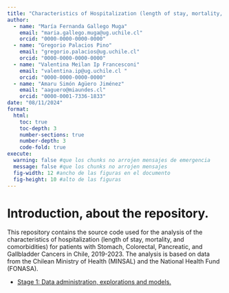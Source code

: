 ```yaml
---
title: "Characteristics of Hospitalization (length of stay, mortality, and comorbidities) for Patients with Stomach, Colorectal, Pancreatic, and Gallbladder Cancers in Chile, 2019-2023"
author:
  - name: "María Fernanda Gallego Muga"
    email: "maria.gallego.muga@ug.uchile.cl"
    orcid: "0000-0000-0000-0000"
  - name: "Gregorio Palacios Pino"
    email: "gregorio.palacios@ug.uchile.cl"
    orcid: "0000-0000-0000-0000"
  - name: "Valentina Meilan Ip Francesconi"
    email: "valentina.ip@ug.uchile.cl "
    orcid: "0000-0000-0000-0000"
  - name: "Amaru Simón Agüero Jiménez"
    email: "aaguero@miaundes.cl"
    orcid: "0000-0001-7336-1833"
date: "08/11/2024"
format:
  html:
    toc: true
    toc-depth: 3
    number-sections: true
    number-depth: 3
    code-fold: true
execute:
  warning: false #que los chunks no arrojen mensajes de emergencia
  message: false #que los chunks no arrojen mensajes
  fig-width: 12 #ancho de las figuras en el documento
  fig-height: 10 #alto de las figuras
---
```


# Introduction, about the repository.

This repository contains the source code used for the analysis of the characteristics of hospitalization (length of stay, mortality, and comorbidities) for patients with Stomach, Colorectal, Pancreatic, and Gallbladder Cancers in Chile, 2019-2023. The analysis is based on data from the Chilean Ministry of Health (MINSAL) and the National Health Fund (FONASA).

- [Stage 1: Data administration, explorations and models.](https://amarusimonaguerojimenez.github.io/Characteristics-of-hospitalizations-for-digestive-neoplasms-in-Chile-2023/stage1.html)



